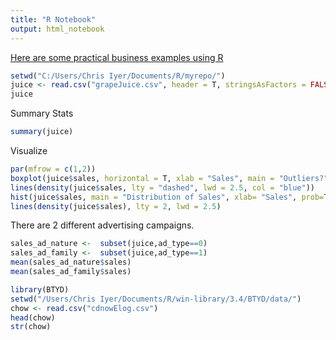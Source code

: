 ```yaml
---
title: "R Notebook"
output: html_notebook
---
```



[Here are some practical business examples using R](https://www.r-bloggers.com/data-analysis-for-marketing-research-with-r-language-1/)

```r
setwd("C:/Users/Chris Iyer/Documents/R/myrepo/")
juice <- read.csv("grapeJuice.csv", header = T, stringsAsFactors = FALSE)
juice
```
Summary Stats

```r
summary(juice)
```

Visualize

```r
par(mfrow = c(1,2))
boxplot(juice$sales, horizontal = T, xlab = "Sales", main = "Outliers?", col = "blue")
lines(density(juice$sales, lty = "dashed", lwd = 2.5, col = "blue"))
hist(juice$sales, main = "Distribution of Sales", xlab= "Sales", prob=T, col = "blue")
lines(density(juice$sales), lty = 2, lwd = 2.5)
```
There are 2 different advertising campaigns. 

```r
sales_ad_nature <-  subset(juice,ad_type==0)
sales_ad_family <-  subset(juice,ad_type==1)
mean(sales_ad_nature$sales)
mean(sales_ad_family$sales)
```

```r
library(BTYD)
setwd("/Users/Chris Iyer/Documents/R/win-library/3.4/BTYD/data/")
chow <- read.csv("cdnowElog.csv")
head(chow)
str(chow)
```

